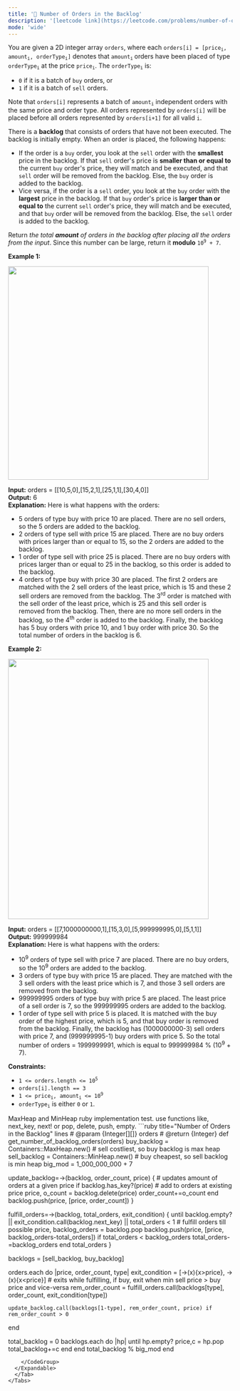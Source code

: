 ```yaml
---
title: '🧀 Number of Orders in the Backlog'
description: '[leetcode link](https://leetcode.com/problems/number-of-orders-in-the-backlog/description/)'
mode: 'wide'
---
```

<Tabs>
  <Tab title="Question" icon="circle-question" iconType="regular">
    <Card>
      <p>You are given a 2D integer array <code>orders</code>, where each <code>orders[i] = [price<sub>i</sub>, amount<sub>i</sub>, orderType<sub>i</sub>]</code> denotes that <code>amount<sub>i</sub></code><sub> </sub>orders have been placed of type <code>orderType<sub>i</sub></code> at the price <code>price<sub>i</sub></code>. The <code>orderType<sub>i</sub></code> is:</p>  <ul>  <li><code>0</code> if it is a batch of <code>buy</code> orders, or</li>  <li><code>1</code> if it is a batch of <code>sell</code> orders.</li> </ul>  <p>Note that <code>orders[i]</code> represents a batch of <code>amount<sub>i</sub></code> independent orders with the same price and order type. All orders represented by <code>orders[i]</code> will be placed before all orders represented by <code>orders[i+1]</code> for all valid <code>i</code>.</p>  <p>There is a <strong>backlog</strong> that consists of orders that have not been executed. The backlog is initially empty. When an order is placed, the following happens:</p>  <ul>  <li>If the order is a <code>buy</code> order, you look at the <code>sell</code> order with the <strong>smallest</strong> price in the backlog. If that <code>sell</code> order&#39;s price is <strong>smaller than or equal to</strong> the current <code>buy</code> order&#39;s price, they will match and be executed, and that <code>sell</code> order will be removed from the backlog. Else, the <code>buy</code> order is added to the backlog.</li>  <li>Vice versa, if the order is a <code>sell</code> order, you look at the <code>buy</code> order with the <strong>largest</strong> price in the backlog. If that <code>buy</code> order&#39;s price is <strong>larger than or equal to</strong> the current <code>sell</code> order&#39;s price, they will match and be executed, and that <code>buy</code> order will be removed from the backlog. Else, the <code>sell</code> order is added to the backlog.</li> </ul>  <p>Return <em>the total <strong>amount</strong> of orders in the backlog after placing all the orders from the input</em>. Since this number can be large, return it <strong>modulo</strong> <code>10<sup>9</sup> + 7</code>.</p>   <p><strong class="example">Example 1:</strong></p> <img alt="" src="https://assets.leetcode.com/uploads/2021/03/11/ex1.png" style="width: 450px; height: 479px;" />  <strong>Input:</strong> orders = [[10,5,0],[15,2,1],[25,1,1],[30,4,0]] <br/> <strong>Output:</strong> 6 <br/> <strong>Explanation:</strong> Here is what happens with the orders: - 5 orders of type buy with price 10 are placed. There are no sell orders, so the 5 orders are added to the backlog. - 2 orders of type sell with price 15 are placed. There are no buy orders with prices larger than or equal to 15, so the 2 orders are added to the backlog. - 1 order of type sell with price 25 is placed. There are no buy orders with prices larger than or equal to 25 in the backlog, so this order is added to the backlog. - 4 orders of type buy with price 30 are placed. The first 2 orders are matched with the 2 sell orders of the least price, which is 15 and these 2 sell orders are removed from the backlog. The 3<sup>rd</sup> order is matched with the sell order of the least price, which is 25 and this sell order is removed from the backlog. Then, there are no more sell orders in the backlog, so the 4<sup>th</sup> order is added to the backlog. Finally, the backlog has 5 buy orders with price 10, and 1 buy order with price 30. So the total number of orders in the backlog is 6.   <p><strong class="example">Example 2:</strong></p> <img alt="" src="https://assets.leetcode.com/uploads/2021/03/11/ex2.png" style="width: 450px; height: 584px;" />  <strong>Input:</strong> orders = [[7,1000000000,1],[15,3,0],[5,999999995,0],[5,1,1]] <br/> <strong>Output:</strong> 999999984 <br/> <strong>Explanation:</strong> Here is what happens with the orders: - 10<sup>9</sup> orders of type sell with price 7 are placed. There are no buy orders, so the 10<sup>9</sup> orders are added to the backlog. - 3 orders of type buy with price 15 are placed. They are matched with the 3 sell orders with the least price which is 7, and those 3 sell orders are removed from the backlog. - 999999995 orders of type buy with price 5 are placed. The least price of a sell order is 7, so the 999999995 orders are added to the backlog. - 1 order of type sell with price 5 is placed. It is matched with the buy order of the highest price, which is 5, and that buy order is removed from the backlog. Finally, the backlog has (1000000000-3) sell orders with price 7, and (999999995-1) buy orders with price 5. So the total number of orders = 1999999991, which is equal to 999999984 % (10<sup>9</sup> + 7).    <p><strong>Constraints:</strong></p>  <ul>  <li><code>1 &lt;= orders.length &lt;= 10<sup>5</sup></code></li>  <li><code>orders[i].length == 3</code></li>  <li><code>1 &lt;= price<sub>i</sub>, amount<sub>i</sub> &lt;= 10<sup>9</sup></code></li>  <li><code>orderType<sub>i</sub></code> is either <code>0</code> or <code>1</code>.</li> </ul>
    </Card>
  </Tab>
  <Tab title="Solution" icon="lightbulb" iconType="regular" >
    <Card>
      MaxHeap and MinHeap ruby implementation test.
use functions like, next_key, next! or pop, delete, push, empty.
    </Card>
  <Expandable title="code">
    <CodeGroup dropdown>
```ruby title="Number of Orders in the Backlog" lines
# @param {Integer[][]} orders
# @return {Integer}
def get_number_of_backlog_orders(orders)
  buy_backlog = Containers::MaxHeap.new() # sell costliest, so buy backlog is max heap
  sell_backlog = Containers::MinHeap.new() # buy cheapest, so sell backlog is min heap
  big_mod = 1_000_000_000 + 7

  update_backlog=->(backlog, order_count, price) { # updates amount of orders at a given price
    if backlog.has_key?(price) # add to orders at existing price
      price, o_count = backlog.delete(price)
      order_count+=o_count 
    end
    backlog.push(price, [price, order_count])
  }

  fulfill_orders=->(backlog, total_orders, exit_condition) {
    until backlog.empty? || exit_condition.call(backlog.next_key) || total_orders < 1 # fulfill orders till possible
      price, backlog_orders = backlog.pop
      backlog.push(price, [price, backlog_orders-total_orders]) if total_orders < backlog_orders
      total_orders-=backlog_orders
    end
    total_orders
  }

  backlogs = [sell_backlog, buy_backlog]
  
  orders.each do |price, order_count, type|
    exit_condition = [->(x){x>price}, ->(x){x<price}] # exits while fulfilling, if buy, exit when min sell price > buy price and vice-versa
    rem_order_count = fulfill_orders.call(backlogs[type], order_count, exit_condition[type])
    
    update_backlog.call(backlogs[1-type], rem_order_count, price) if rem_order_count > 0
  end

  total_backlog = 0
  backlogs.each do |hp|
    until hp.empty?
      price,c = hp.pop
      total_backlog+=c
    end
  end
  total_backlog % big_mod
end
```
    </CodeGroup>
  </Expandable>
  </Tab>
</Tabs>